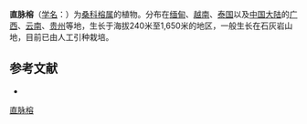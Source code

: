 {{NoteTA|G1=LS}}
{{Speciesbox
| name = 直脉榕
| status = 
| status_system = 
| image =
| genus = Ficus
| species = orthoneura
| authority = Levl. et Van.
}}

'''直脉榕'''（[[学名|学名]]：{{lang|la|''Ficus orthoneura''}}）为[[桑科|桑科]][[榕属|榕属]]的植物。分布在[[缅甸|缅甸]]、[[越南|越南]]、[[泰国|泰国]]以及[[中国大陆|中国大陆]]的[[广西|广西]]、[[云南|云南]]、[[贵州|贵州]]等地，生长于海拔240米至1,650米的地区，一般生长在石灰岩山地，目前已由人工引种栽培。

== 参考文献 ==
<div class="references-small">
* {{cite web| url =http://www.bioinfo.cn/db05/KmzwSpecies.php?action=view&id=13636| title =直脉榕| work =《中国高等植物数据库全库》| publisher =中国科学院微生物研究所| author =昆明植物研究所| accessdate =2009-02-24| deadurl =yes| archiveurl =https://web.archive.org/web/20160305075427/http://www.bioinfo.cn/db05/KmzwSpecies.php?action=view&id=13636| archivedate =2016-03-05}}
</div>
{{Taxonbar|from=Q15227819}}

[[Category:榕属|直脉榕]]


{{植物小作品}}